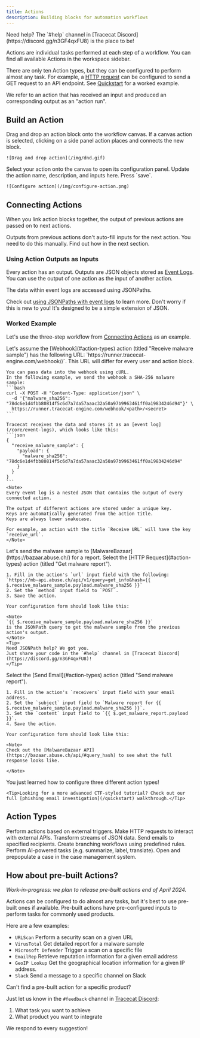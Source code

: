 ```yaml
---
title: Actions
description: Building blocks for automation workflows
---
```


<Tip>
  Need help? The `#help` channel in [Tracecat
  Discord](https://discord.gg/n3GF4qxFU8) is the place to be!
</Tip>

Actions are individual tasks performed at each step of a workflow.
You can find all available Actions in the workspace sidebar.

There are only ten Action types, but they can be configured to perform almost any task.
For example, a [HTTP request](#action-types) can be configured to send a GET request to an API endpoint.
See [Quickstart](/quickstart) for a worked example.

<Info>
  We refer to an action that has received an input and produced an corresponding
  output as an "action run".
</Info>

## Build an Action

<Steps>
  <Step title="Add action">
    Drag and drop an action block onto the workflow canvas.
    If a canvas action is selected, clicking on a side panel action places and connects the new block.

    ![Drag and drop action](/img/dnd.gif)

  </Step>
  <Step title="Configure action">
    Select your action onto the canvas to open its configuration panel.
    Update the action name, description, and inputs here.
    Press `save`.

    ![Configure action](/img/configure-action.png)

  </Step>
</Steps>

## Connecting Actions

When you link action blocks together, the output of previous actions are passed on to next actions.

<Note>
  Outputs from previous actions don't auto-fill inputs for the next action. You
  need to do this manually. Find out how in the next section.
</Note>

### Using Action Outputs as Inputs

Every action has an output. Outputs are JSON objects stored as [Event Logs](/core/event-logs).
You can use the output of one action as the input of another action.

The data within event logs are accessed using JSONPaths.

Check out [using JSONPaths with event logs](/core/event-logs#select-data-in-events) to learn more.
Don't worry if this is new to you! It's designed to be a simple extension of JSON.

### Worked Example

Let's use the three-step workflow from [Connecting Actions](#connecting-actions) as an example.

<Steps>
  <Step title="Pass malware sample to webhook">
    Let's assume the [Webhook](#action-types) action (titled "Receive malware sample")
    has the following URL: `https://runner.tracecat-engine.com/webhook/<path>/<secret>`.
    This URL will differ for every user and action block.

    You can pass data into the webhook using cURL.
    In the following example, we send the webhook a SHA-256 malware sample:
    ```bash
    curl -X POST -H "Content-Type: application/json" \
      -d '{"malware_sha256": "78dc6e1d4fbb80814f5c6d7a7da57aaac32a50a97b9963461ff0a19834246d94"}' \
      https://runner.tracecat-engine.com/webhook/<path>/<secret>
    ```

    Tracecat receives the data and stores it as an [event log](/core/event-logs), which looks like this:
    ```json
    {
      "receive_malware_sample": {
        "payload": {
          "malware_sha256": "78dc6e1d4fbb80814f5c6d7a7da57aaac32a50a97b9963461ff0a19834246d94"
        }
      }
    }
    ```
    <Note>
    Every event log is a nested JSON that contains the output of every connected action.

    The output of different actions are stored under a unique key.
    Keys are automatically generated from the action title.
    Keys are always lower snakecase.

    For example, an action with the title `Receive URL` will have the key `receive_url`.
    </Note>

  </Step>
  <Step title="Get malware report">
    Let's send the malware sample to [MalwareBazaar](https://bazaar.abuse.ch/) for a report.
    Select the [HTTP Request](#action-types) action (titled "Get malware report").

    1. Fill in the action's `url` input field with the following:
    `https://mb-api.abuse.ch/api/v1/query=get_info&hash={{ $.receive_malware_sample.payload.malware_sha256 }}`
    2. Set the `method` input field to `POST`.
    3. Save the action.

    Your configuration form should look like this:

    <Note>
    `{{ $.receive_malware_sample.payload.malware_sha256 }}`
    is the JSONPath query to get the malware sample from the previous action's output.
    </Note>
    <Tip>
    Need JSONPath help? We got you.
    Just share your code in the `#help` channel in [Tracecat Discord](https://discord.gg/n3GF4qxFU8)!
    </Tip>

  </Step>
  <Step title="Send malware report to yourself">
    Select the [Send Email](#action-types) action (titled "Send malware report").

    1. Fill in the action's `receivers` input field with your email address.
    2. Set the `subject` input field to `Malware report for {{ $.receive_malware_sample.payload.malware_sha256 }}`.
    3. Set the `content` input field to `{{ $.get_malware_report.payload }}`.
    4. Save the action.

    Your configuration form should look like this:

    <Note>
    Check out the [MalwareBazaar API](https://bazaar.abuse.ch/api/#query_hash) to see what the full response looks like.

    </Note>

  </Step>
  <Step title="🎉 Congratulations">
    You just learned how to configure three different action types!

    <Tip>Looking for a more advanced CTF-styled tutorial? Check out our full [phishing email investigation](/quickstart) walkthrough.</Tip>

  </Step>
</Steps>

## Action Types

<CardGroup cols={2}>
  <Card title="Webhook" icon="link">
    Perform actions based on external triggers.
  </Card>
  <Card title="HTTP Request" icon="globe">
    Make HTTP requests to interact with external APIs.
  </Card>
  <Card title="Data Transform" icon="code">
    Transform streams of JSON data.
  </Card>
  <Card title="Send Email" icon="envelope">
    Send emails to specified recipients.
  </Card>
  <Card title="If Conditions" icon="question">
    Create branching workflows using predefined rules.
  </Card>
  <Card title="AI Actions" icon="robot">
    Perform AI-powered tasks (e.g. summarize, label, translate).
  </Card>
  <Card title="Open Case" icon="folder-open">
    Open and prepopulate a case in the case management system.
  </Card>
</CardGroup>

## How about pre-built Actions?

_Work-in-progress: we plan to release pre-built actions end of April 2024._

Actions can be configured to do almost any tasks, but it's best to use pre-built ones if available.
Pre-built actions have pre-configured inputs to perform tasks for commonly used products.

Here are a few examples:

- `URLScan` Perform a security scan on a given URL
- `VirusTotal` Get detailed report for a malware sample
- `Microsoft Defender` Trigger a scan on a specific file
- `EmailRep` Retrieve reputation information for a given email address
- `GeoIP Lookup` Get the geographical location information for a given IP address.
- `Slack` Send a message to a specific channel on Slack

<Note>
Can't find a pre-built action for a specific product?

Just let us know in the `#feedback` channel in [Tracecat Discord](https://discord.gg/n3GF4qxFU8):

1. What task you want to achieve
2. What product you want to integrate

We respond to every suggestion!

</Note>
